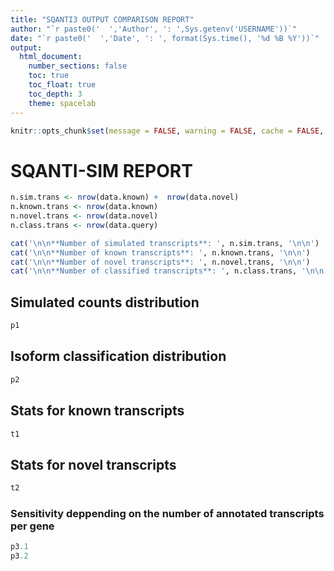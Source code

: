 ```yaml
---
title: "SQANTI3 OUTPUT COMPARISON REPORT"
author: "`r paste0('  ','Author', ': ',Sys.getenv('USERNAME'))`"
date: "`r paste0('  ','Date', ': ', format(Sys.time(), '%d %B %Y'))`"
output:
  html_document:
    number_sections: false
    toc: true
    toc_float: true
    toc_depth: 3
    theme: spacelab
---
```


<!-- Basic setting -->

```r
knitr::opts_chunk$set(message = FALSE, warning = FALSE, cache = FALSE, echo = FALSE)
```

<!-- Report generation -->

# SQANTI-SIM REPORT

```r
n.sim.trans <- nrow(data.known) +  nrow(data.novel)
n.known.trans <- nrow(data.known)
n.novel.trans <- nrow(data.novel)
n.class.trans <- nrow(data.query)

cat('\n\n**Number of simulated transcripts**: ', n.sim.trans, '\n\n')
cat('\n\n**Number of known transcripts**: ', n.known.trans, '\n\n')
cat('\n\n**Number of novel transcripts**: ', n.novel.trans, '\n\n')
cat('\n\n**Number of classified transcripts**: ', n.class.trans, '\n\n')
```

## Simulated counts distribution

```r
p1
```

## Isoform classification distribution

```r
p2
```

## Stats for known transcripts

```r
t1
```

## Stats for novel transcripts

```r
t2
```

### Sensitivity deppending on the number of annotated transcripts per gene

```r
p3.1
p3.2
```



